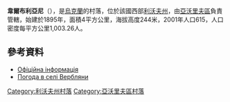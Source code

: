 {{coord|50|3|0|N|23|25|40|E|scale:100000|display=title}}

'''韋爾布利亞尼'''（{{lang-uk|Вербляни}}），是[[烏克蘭|烏克蘭]]的村落，位於該國西部[[利沃夫州|利沃夫州]]，由[[亞沃里夫區|亞沃里夫區]]負責管轄，始建於1895年，面積4平方公里，海拔高度244米，2001年人口615，人口密度每平方公里1,003.26人。

==參考資料==
* [http://w1.c1.rada.gov.ua/pls/z7503/A005?rdat1=13.04.2013&rf7571=21527 Офіційна інформація] {{Wayback|url=http://w1.c1.rada.gov.ua/pls/z7503/A005?rdat1=13.04.2013&rf7571=21527 |date=20140201122411 }}
* [http://weather.in.ua/ua/l'vovskaja/3120 Погода в селі Вербляни] {{Wayback|url=http://weather.in.ua/ua/l'vovskaja/3120 |date=20160305210429 }}

{{DEFAULTSORT:Вербляни}}
[[Category:利沃夫州村落|Category:利沃夫州村落]]
[[Category:亞沃里夫區村落|Category:亞沃里夫區村落]]


{{Lviv-geo-stub}}